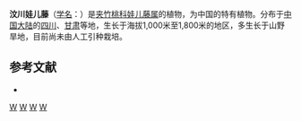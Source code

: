 {{Speciesbox 
| taxon = Tylophora nana
| authority = Schneid.
}}
'''汶川娃儿藤'''（[[学名|学名]]：{{lang|la|''Tylophora nana''}}）是[[夹竹桃科|夹竹桃科]][[娃儿藤属|娃儿藤属]]的植物，为中国的特有植物。分布于[[中国大陆|中国大陆]]的[[四川|四川]]、[[甘肃|甘肃]]等地，生长于海拔1,000米至1,800米的地区，多生长于山野旱地，目前尚未由人工引种栽培。

== 参考文献 ==
<div class="references-small">
* {{cite web| url =http://www.bioinfo.cn/db05/KmzwSpecies.php?action=view&id=1321| title =汶川娃儿藤| work =《中国高等植物数据库全库》| publisher =中国科学院微生物研究所| author =昆明植物研究所| accessdate =2009-02-22| archive-date =2016-03-05| archive-url =https://web.archive.org/web/20160305042007/http://www.bioinfo.cn/db05/KmzwSpecies.php?action=view&id=1321| dead-url =yes}}
</div>
{{Taxonbar|from=Q11137352}}

[[Category:娃儿藤属|W]]
[[Category:中國特有植物|W]]
[[Category:四川植物|W]]
[[Category:甘肃植物|W]]
